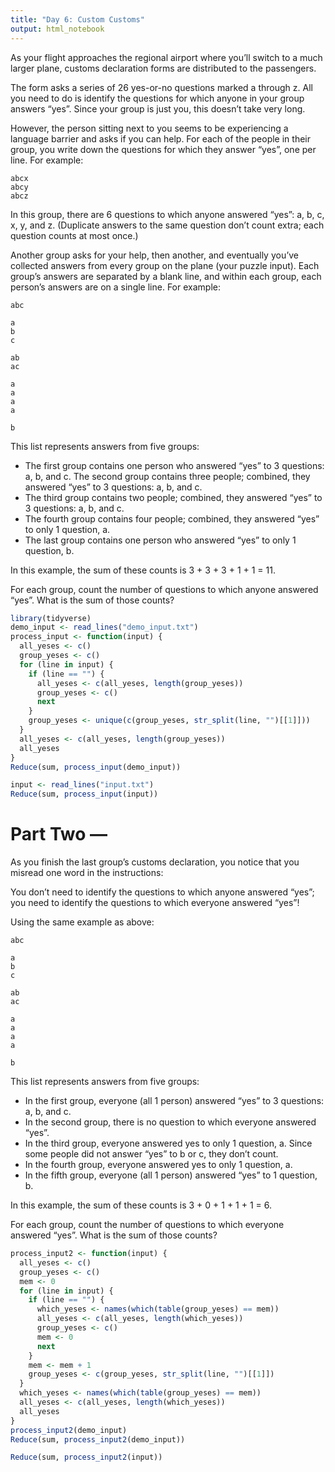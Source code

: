 ```yaml
---
title: "Day 6: Custom Customs"
output: html_notebook
---
```


As your flight approaches the regional airport where you'll switch to a much larger plane, customs declaration forms are distributed to the passengers.

The form asks a series of 26 yes-or-no questions marked a through z. All you need to do is identify the questions for which anyone in your group answers "yes". Since your group is just you, this doesn't take very long.

However, the person sitting next to you seems to be experiencing a language barrier and asks if you can help. For each of the people in their group, you write down the questions for which they answer "yes", one per line. For example:
```
abcx
abcy
abcz
```
In this group, there are 6 questions to which anyone answered "yes": a, b, c, x, y, and z. (Duplicate answers to the same question don't count extra; each question counts at most once.)

Another group asks for your help, then another, and eventually you've collected answers from every group on the plane (your puzzle input). Each group's answers are separated by a blank line, and within each group, each person's answers are on a single line. For example:
```
abc

a
b
c

ab
ac

a
a
a
a

b
```
This list represents answers from five groups:

* The first group contains one person who answered "yes" to 3 questions: a, b, and c.
The second group contains three people; combined, they answered "yes" to 3 questions: a, b, and c.  
* The third group contains two people; combined, they answered "yes" to 3 questions: a, b, and c.   
* The fourth group contains four people; combined, they answered "yes" to only 1 question, a.  
* The last group contains one person who answered "yes" to only 1 question, b.  

In this example, the sum of these counts is 3 + 3 + 3 + 1 + 1 = 11.

For each group, count the number of questions to which anyone answered "yes". What is the sum of those counts?

```r
library(tidyverse)
demo_input <- read_lines("demo_input.txt")
process_input <- function(input) {
  all_yeses <- c()
  group_yeses <- c()
  for (line in input) {
    if (line == "") {
      all_yeses <- c(all_yeses, length(group_yeses))
      group_yeses <- c()
      next
    }
    group_yeses <- unique(c(group_yeses, str_split(line, "")[[1]]))
  }
  all_yeses <- c(all_yeses, length(group_yeses))
  all_yeses
}
Reduce(sum, process_input(demo_input))
```

```r
input <- read_lines("input.txt")
Reduce(sum, process_input(input))
```

# Part Two ---
As you finish the last group's customs declaration, you notice that you misread one word in the instructions:

You don't need to identify the questions to which anyone answered "yes"; you need to identify the questions to which everyone answered "yes"!

Using the same example as above:
```
abc

a
b
c

ab
ac

a
a
a
a

b
```
This list represents answers from five groups:

* In the first group, everyone (all 1 person) answered "yes" to 3 questions: a, b, and c.  
* In the second group, there is no question to which everyone answered "yes".  
* In the third group, everyone answered yes to only 1 question, a. Since some people did not answer "yes" to b or c, they don't count.   
* In the fourth group, everyone answered yes to only 1 question, a.  
* In the fifth group, everyone (all 1 person) answered "yes" to 1 question, b.  

In this example, the sum of these counts is 3 + 0 + 1 + 1 + 1 = 6.

For each group, count the number of questions to which everyone answered "yes". What is the sum of those counts?

```r
process_input2 <- function(input) {
  all_yeses <- c()
  group_yeses <- c()
  mem <- 0
  for (line in input) {
    if (line == "") {
      which_yeses <- names(which(table(group_yeses) == mem))
      all_yeses <- c(all_yeses, length(which_yeses))
      group_yeses <- c()
      mem <- 0
      next
    }
    mem <- mem + 1
    group_yeses <- c(group_yeses, str_split(line, "")[[1]])
  }
  which_yeses <- names(which(table(group_yeses) == mem))
  all_yeses <- c(all_yeses, length(which_yeses))
  all_yeses
}
process_input2(demo_input)
Reduce(sum, process_input2(demo_input))
```

```r
Reduce(sum, process_input2(input))
```

